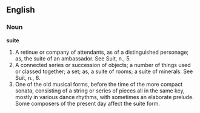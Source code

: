 ==English==

===Noun===

'''suite'''

#A retinue or company of attendants, as of a distinguished personage; as, the suite of an ambassador. See Suit, n., 5.
#A connected series or succession of objects; a number of things used or classed together; a set; as, a suite of rooms; a suite of minerals. See Suit, n., 6.
#One of the old musical forms, before the time of the more compact sonata, consisting of a string or series of pieces all in the same key, mostly in various dance rhythms, with sometimes an elaborate prelude. Some composers of the present day affect the suite form.